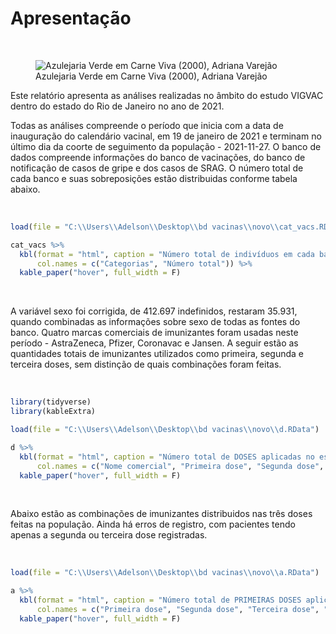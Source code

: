 # Apresentação {-}






<p>&nbsp;</p>


![Azulejaria Verde em Carne Viva (2000), Adriana Varejão](C:\\Users\\Adelson\\Desktop\\bd vacinas\\relatorios\\vigvac\\docs\\013302031809.jpg)


Este relatório apresenta as análises realizadas no âmbito do estudo VIGVAC dentro do estado do Rio de Janeiro no ano de 2021.  

Todas as análises compreende o período que inicia com a data de inauguração do calendário vacinal, em 19 de janeiro de 2021 e terminam no último dia da coorte de seguimento da população - 2021-11-27. O banco de dados compreende informações do banco de vacinações, do banco de notificação de casos de gripe e dos casos de SRAG. O número total de cada banco e suas sobreposições estão distribuidas conforme tabela abaixo.

<p>&nbsp;</p>

```r

load(file = "C:\\Users\\Adelson\\Desktop\\bd vacinas\\novo\\cat_vacs.RData")

cat_vacs %>% 
  kbl(format = "html", caption = "Número total de indivíduos em cada banco de dados. Rio de Janeiro", 
      col.names = c("Categorias", "Número total")) %>% 
  kable_paper("hover", full_width = F)

```




<p>&nbsp;</p>

A variável sexo foi corrigida, de 412.697 indefinidos, restaram 35.931, quando combinadas as informações sobre sexo de todas as fontes do banco. Quatro marcas comerciais de imunizantes foram usadas neste período - AstraZeneca, Pfizer, Coronavac e Jansen. A seguir estão as quantidades totais de imunizantes utilizados como primeira, segunda e terceira doses, sem distinção de quais combinações foram feitas.   





<p>&nbsp;</p>


```r

library(tidyverse)
library(kableExtra)

load(file = "C:\\Users\\Adelson\\Desktop\\bd vacinas\\novo\\d.RData")

d %>% 
  kbl(format = "html", caption = "Número total de DOSES aplicadas no estado do Rio de Janeiro de acordo com a marca comercial", 
      col.names = c("Nome comercial", "Primeira dose", "Segunda dose", "Terceira dose")) %>% 
  kable_paper("hover", full_width = F)
```


<p>&nbsp;</p>

Abaixo estão as combinações de imunizantes distribuidos nas três doses feitas na população. Ainda há erros de registro, com pacientes tendo apenas a segunda ou terceira dose registradas.   

<p>&nbsp;</p>


```r

load(file = "C:\\Users\\Adelson\\Desktop\\bd vacinas\\novo\\a.RData")

a %>% 
  kbl(format = "html", caption = "Número total de PRIMEIRAS DOSES aplicadas no estado do Rio de Janeiro de acordo com a marca comercial", 
      col.names = c("Primeira dose", "Segunda dose", "Terceira dose", "Número total")) %>% 
  kable_paper("hover", full_width = F)

```

